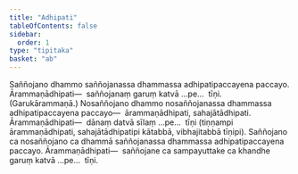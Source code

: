 ```yaml
---
title: "Adhipati"
tableOfContents: false
sidebar:
  order: 1
type: "tipitaka"
basket: "ab"
---
```



<DynamicBreadcrumb />

<Division number="19">

<Paragraph number="1366">
Saññojano dhammo saññojanassa dhammassa adhipatipaccayena paccayo. <Emphasis>Ārammaṇādhipati</Emphasis>—  saññojanaṃ garuṃ katvā …pe…  tīṇi. (Garukārammaṇā.)
</Paragraph>

<Paragraph number="1367">
Nosaññojano dhammo nosaññojanassa dhammassa adhipatipaccayena paccayo—  ārammaṇādhipati, sahajātādhipati. <Emphasis>Ārammaṇādhipati</Emphasis>—  dānaṃ datvā sīlaṃ …pe…  tīṇi (tiṇṇampi ārammaṇādhipati, sahajātādhipatipi kātabbā, vibhajitabbā tīṇipi).
</Paragraph>

<Paragraph number="1368">
Saññojano ca nosaññojano ca dhammā saññojanassa dhammassa adhipatipaccayena paccayo. <Emphasis>Ārammaṇādhipati</Emphasis>—  saññojane ca sampayuttake ca khandhe garuṃ katvā …pe…  tīṇi.
</Paragraph>
</Division>